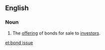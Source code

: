 ==English==

===Noun===
{{en-noun|head=[[bond]] [[issue]]}}

# {{label|en|legal}} The [[offering]] of bonds for sale to [[investors]].

[[et:bond issue]]